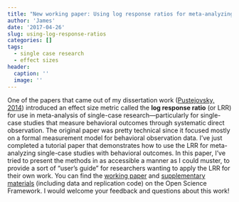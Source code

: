 ```yaml
---
title: "New working paper: Using log response ratios for meta-analyzing SCDs with behavioral outcomes"
author: 'James'
date: '2017-04-26'
slug: using-log-response-ratios
categories: []
tags:
  - single case research
  - effect sizes
header:
  caption: ''
  image: ''
---
```


One of the papers that came out of my dissertation work ([Pustejovsky, 2014]({{site.url}}/files/Measurement-comparable-ES.pdf)) introduced an effect size metric called the __log response ratio__ (or LRR) for use in meta-analysis of single-case research---particularly for single-case studies that measure behavioral outcomes through systematic direct observation. The original paper was pretty technical since it focused mostly on a formal measurement model for behavioral observation data. I've just completed a tutorial paper that demonstrates how to use the LRR for meta-analyzing single-case studies with behavioral outcomes. In this paper, I've tried to present the methods in as accessible a manner as I could muster, to provide a sort of "user's guide" for researchers wanting to apply the LRR for their own work. You can find the [working paper](https://osf.io/4fe6u/) and [supplementary materials](https://osf.io/c3fe9/) (including data and replication code) on the Open Science Framework. I would welcome your feedback and questions about this work!
